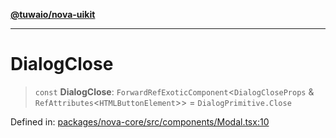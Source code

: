 [**@tuwaio/nova-uikit**](../../../README.md)

***

# DialogClose

> `const` **DialogClose**: `ForwardRefExoticComponent`\<`DialogCloseProps` & `RefAttributes`\<`HTMLButtonElement`\>\> = `DialogPrimitive.Close`

Defined in: [packages/nova-core/src/components/Modal.tsx:10](https://github.com/TuwaIO/nova-uikit/blob/73fb7f5b76d81080c342f585bc261d3376288e10/packages/nova-core/src/components/Modal.tsx#L10)
